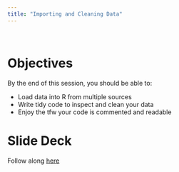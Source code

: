 ```yaml
---
title: "Importing and Cleaning Data"
---
```


<br>

# Objectives

By the end of this session, you should be able to:

* Load data into R from multiple sources
* Write tidy code to inspect and clean your data
* Enjoy the tfw your code is commented and readable

# Slide Deck

Follow along [here](decks/w02_deck.html)